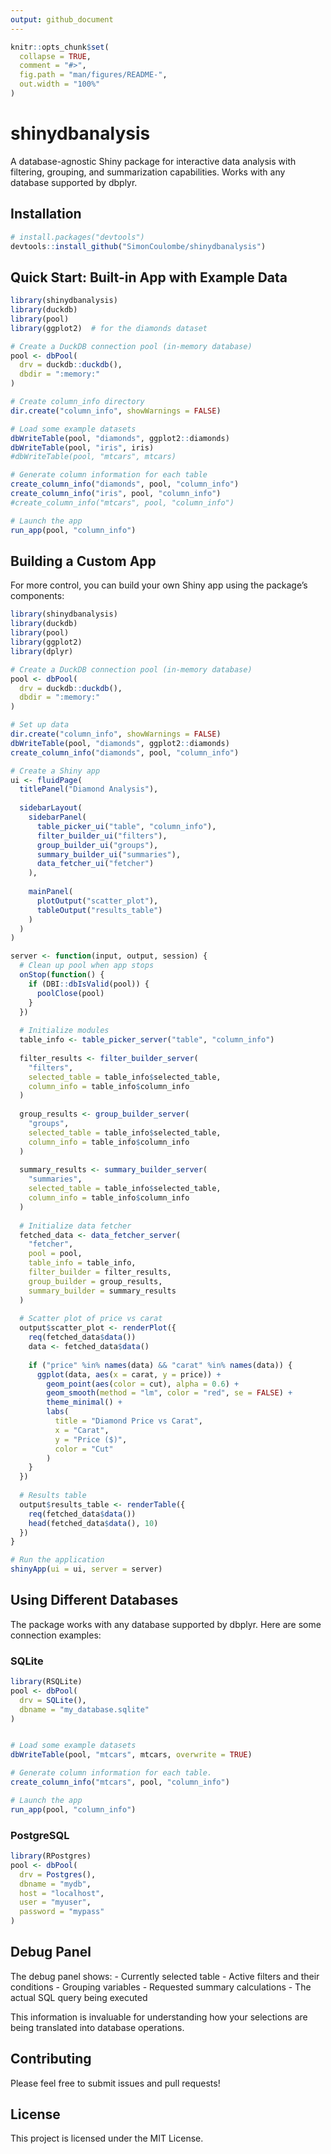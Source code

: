 ```yaml
---
output: github_document
---
```


<!-- README.md is generated from README.Rmd. Please edit that file -->

```r
knitr::opts_chunk$set(
  collapse = TRUE,
  comment = "#>",
  fig.path = "man/figures/README-",
  out.width = "100%"
)
```

# shinydbanalysis

A database-agnostic Shiny package for interactive data analysis with filtering, grouping, and summarization capabilities. Works with any database supported by dbplyr.

## Installation


```r
# install.packages("devtools")
devtools::install_github("SimonCoulombe/shinydbanalysis")
```

## Quick Start: Built-in App with Example Data

```r

library(shinydbanalysis)
library(duckdb)
library(pool)
library(ggplot2)  # for the diamonds dataset

# Create a DuckDB connection pool (in-memory database)
pool <- dbPool(
  drv = duckdb::duckdb(),
  dbdir = ":memory:"
)

# Create column_info directory
dir.create("column_info", showWarnings = FALSE)

# Load some example datasets
dbWriteTable(pool, "diamonds", ggplot2::diamonds)
dbWriteTable(pool, "iris", iris)
#dbWriteTable(pool, "mtcars", mtcars)

# Generate column information for each table
create_column_info("diamonds", pool, "column_info")
create_column_info("iris", pool, "column_info")
#create_column_info("mtcars", pool, "column_info")

# Launch the app
run_app(pool, "column_info")

```




## Building a Custom App

For more control, you can build your own Shiny app using the package's components:

```r

library(shinydbanalysis)
library(duckdb)
library(pool)
library(ggplot2)
library(dplyr)

# Create a DuckDB connection pool (in-memory database)
pool <- dbPool(
  drv = duckdb::duckdb(),
  dbdir = ":memory:"
)

# Set up data
dir.create("column_info", showWarnings = FALSE)
dbWriteTable(pool, "diamonds", ggplot2::diamonds)
create_column_info("diamonds", pool, "column_info")

# Create a Shiny app
ui <- fluidPage(
  titlePanel("Diamond Analysis"),
  
  sidebarLayout(
    sidebarPanel(
      table_picker_ui("table", "column_info"),
      filter_builder_ui("filters"),
      group_builder_ui("groups"),
      summary_builder_ui("summaries"),
      data_fetcher_ui("fetcher")
    ),
    
    mainPanel(
      plotOutput("scatter_plot"),
      tableOutput("results_table")
    )
  )
)

server <- function(input, output, session) {
  # Clean up pool when app stops
  onStop(function() {
    if (DBI::dbIsValid(pool)) {
      poolClose(pool)
    }
  })
  
  # Initialize modules
  table_info <- table_picker_server("table", "column_info")
  
  filter_results <- filter_builder_server(
    "filters",
    selected_table = table_info$selected_table,
    column_info = table_info$column_info
  )
  
  group_results <- group_builder_server(
    "groups",
    selected_table = table_info$selected_table,
    column_info = table_info$column_info
  )
  
  summary_results <- summary_builder_server(
    "summaries",
    selected_table = table_info$selected_table,
    column_info = table_info$column_info
  )
  
  # Initialize data fetcher
  fetched_data <- data_fetcher_server(
    "fetcher",
    pool = pool,
    table_info = table_info,
    filter_builder = filter_results,
    group_builder = group_results,
    summary_builder = summary_results
  )
  
  # Scatter plot of price vs carat
  output$scatter_plot <- renderPlot({
    req(fetched_data$data())
    data <- fetched_data$data()
    
    if ("price" %in% names(data) && "carat" %in% names(data)) {
      ggplot(data, aes(x = carat, y = price)) +
        geom_point(aes(color = cut), alpha = 0.6) +
        geom_smooth(method = "lm", color = "red", se = FALSE) +
        theme_minimal() +
        labs(
          title = "Diamond Price vs Carat",
          x = "Carat",
          y = "Price ($)",
          color = "Cut"
        )
    }
  })
  
  # Results table
  output$results_table <- renderTable({
    req(fetched_data$data())
    head(fetched_data$data(), 10)
  })
}

# Run the application
shinyApp(ui = ui, server = server)

```




## Using Different Databases

The package works with any database supported by dbplyr. Here are some connection examples:


### SQLite

```r
library(RSQLite)
pool <- dbPool(
  drv = SQLite(),
  dbname = "my_database.sqlite"
)


# Load some example datasets
dbWriteTable(pool, "mtcars", mtcars, overwrite = TRUE)

# Generate column information for each table. 
create_column_info("mtcars", pool, "column_info")

# Launch the app
run_app(pool, "column_info")

```


### PostgreSQL
```r
library(RPostgres)
pool <- dbPool(
  drv = Postgres(),
  dbname = "mydb",
  host = "localhost",
  user = "myuser",
  password = "mypass"
)
```





## Debug Panel

The debug panel shows:
- Currently selected table
- Active filters and their conditions
- Grouping variables
- Requested summary calculations
- The actual SQL query being executed

This information is invaluable for understanding how your selections are being translated into database operations.

## Contributing

Please feel free to submit issues and pull requests!

## License

This project is licensed under the MIT License.